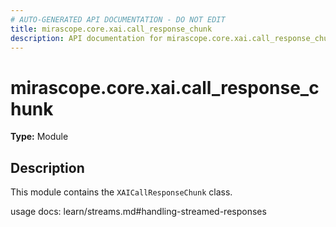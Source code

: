 ```yaml
---
# AUTO-GENERATED API DOCUMENTATION - DO NOT EDIT
title: mirascope.core.xai.call_response_chunk
description: API documentation for mirascope.core.xai.call_response_chunk
---
```


# mirascope.core.xai.call_response_chunk

**Type:** Module

## Description

This module contains the `XAICallResponseChunk` class.

usage docs: learn/streams.md#handling-streamed-responses


